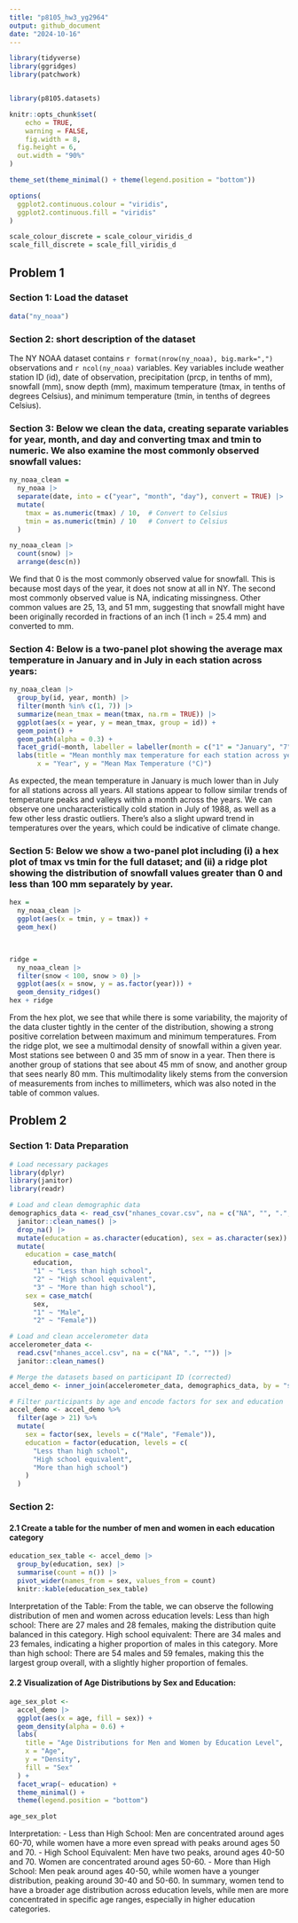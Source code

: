```yaml
---
title: "p8105_hw3_yg2964"
output: github_document
date: "2024-10-16"
---
```

```r
library(tidyverse)
library(ggridges)
library(patchwork)


library(p8105.datasets)

knitr::opts_chunk$set(
	echo = TRUE,
	warning = FALSE,
	fig.width = 8, 
  fig.height = 6,
  out.width = "90%"
)

theme_set(theme_minimal() + theme(legend.position = "bottom"))

options(
  ggplot2.continuous.colour = "viridis",
  ggplot2.continuous.fill = "viridis"
)

scale_colour_discrete = scale_colour_viridis_d
scale_fill_discrete = scale_fill_viridis_d
```

## Problem 1
### Section 1: Load the dataset

```r
data("ny_noaa")
```

### Section 2: short description of the dataset
The NY NOAA dataset contains `r format(nrow(ny_noaa), big.mark=",")` observations and `r ncol(ny_noaa)` variables. Key variables include weather station ID (id), date of observation, precipitation (prcp, in tenths of mm), snowfall (mm), snow depth (mm), maximum temperature (tmax, in tenths of degrees Celsius), and minimum temperature (tmin, in tenths of degrees Celsius).

### Section 3: Below we clean the data, creating separate variables for year, month, and day and converting tmax and tmin to numeric. We also examine the most commonly observed snowfall values:
```r
ny_noaa_clean = 
  ny_noaa |> 
  separate(date, into = c("year", "month", "day"), convert = TRUE) |> 
  mutate(
    tmax = as.numeric(tmax) / 10,  # Convert to Celsius
    tmin = as.numeric(tmin) / 10   # Convert to Celsius
  )

ny_noaa_clean |> 
  count(snow) |> 
  arrange(desc(n))
```

We find that 0 is the most commonly observed value for snowfall. This is because most days of the year, it does not snow at all in NY. The second most commonly observed value is NA, indicating missingness. Other common values are 25, 13, and 51 mm, suggesting that snowfall might have been originally recorded in fractions of an inch (1 inch = 25.4 mm) and converted to mm.

### Section 4: Below is a two-panel plot showing the average max temperature in January and in July in each station across years:
```r
ny_noaa_clean |> 
  group_by(id, year, month) |> 
  filter(month %in% c(1, 7)) |> 
  summarize(mean_tmax = mean(tmax, na.rm = TRUE)) |> 
  ggplot(aes(x = year, y = mean_tmax, group = id)) + 
  geom_point() + 
  geom_path(alpha = 0.3) +
  facet_grid(~month, labeller = labeller(month = c("1" = "January", "7" = "July"))) +
  labs(title = "Mean monthly max temperature for each station across years",
       x = "Year", y = "Mean Max Temperature (°C)")
```
As expected, the mean temperature in January is much lower than in July for all stations across all years. All stations appear to follow similar trends of temperature peaks and valleys within a month across the years. We can observe one uncharacteristically cold station in July of 1988, as well as a few other less drastic outliers. There's also a slight upward trend in temperatures over the years, which could be indicative of climate change.

### Section 5: Below we show a two-panel plot including (i) a hex plot of tmax vs tmin for the full dataset; and (ii) a ridge plot showing the distribution of snowfall values greater than 0 and less than 100 mm separately by year.

```r
hex = 
  ny_noaa_clean |>  
  ggplot(aes(x = tmin, y = tmax)) + 
  geom_hex()
  


ridge = 
  ny_noaa_clean |> 
  filter(snow < 100, snow > 0) |> 
  ggplot(aes(x = snow, y = as.factor(year))) + 
  geom_density_ridges()
hex + ridge
```

From the hex plot, we see that while there is some variability, the majority of the data cluster tightly in the center of the distribution, showing a strong positive correlation between maximum and minimum temperatures. 
From the ridge plot, we see a multimodal density of snowfall within a given year. Most stations see between 0 and 35 mm of snow in a year. Then there is another group of stations that see about 45 mm of snow, and another group that sees nearly 80 mm. This multimodality likely stems from the conversion of measurements from inches to millimeters, which was also noted in the table of common values.

## Problem 2
### Section 1:  Data Preparation

```r
# Load necessary packages
library(dplyr)
library(janitor)
library(readr)

# Load and clean demographic data
demographics_data <- read_csv("nhanes_covar.csv", na = c("NA", "", ".", " "), skip = 4) |> 
  janitor::clean_names() |> 
  drop_na() |> 
  mutate(education = as.character(education), sex = as.character(sex)) |> 
  mutate(
    education = case_match(
      education,
      "1" ~ "Less than high school",
      "2" ~ "High school equivalent",
      "3" ~ "More than high school"),
    sex = case_match(
      sex,
      "1" ~ "Male",
      "2" ~ "Female"))

# Load and clean accelerometer data
accelerometer_data <- 
  read.csv("nhanes_accel.csv", na = c("NA", ".", "")) |> 
  janitor::clean_names()

# Merge the datasets based on participant ID (corrected)
accel_demo <- inner_join(accelerometer_data, demographics_data, by = "seqn")

# Filter participants by age and encode factors for sex and education
accel_demo <- accel_demo %>%
  filter(age > 21) %>%
  mutate(
    sex = factor(sex, levels = c("Male", "Female")),
    education = factor(education, levels = c(
      "Less than high school", 
      "High school equivalent", 
      "More than high school")
    )
  )
```


### Section 2: 
#### 2.1 Create a table for the number of men and women in each education category
```r
education_sex_table <- accel_demo |> 
  group_by(education, sex) |> 
  summarise(count = n()) |> 
  pivot_wider(names_from = sex, values_from = count)
  knitr::kable(education_sex_table)
```

Interpretation of the Table:
From the table, we can observe the following distribution of men and women across education levels:
Less than high school: There are 27 males and 28 females, making the distribution quite balanced in this category.
High school equivalent: There are 34 males and 23 females, indicating a higher proportion of males in this category.
More than high school: There are 54 males and 59 females, making this the largest group overall, with a slightly higher proportion of females.

#### 2.2 Visualization of Age Distributions by Sex and Education:

```r
age_sex_plot <- 
  accel_demo |> 
  ggplot(aes(x = age, fill = sex)) +
  geom_density(alpha = 0.6) + 
  labs(
    title = "Age Distributions for Men and Women by Education Level",
    x = "Age",
    y = "Density",
    fill = "Sex"
  ) +
  facet_wrap(~ education) +  
  theme_minimal() +
  theme(legend.position = "bottom") 

age_sex_plot
```
Interpretation:
- Less than High School: Men are concentrated around ages 60-70, while women have a more even spread with peaks around ages 50 and 70.
- High School Equivalent: Men have two peaks, around ages 40-50 and 70. Women are concentrated around ages 50-60.
- More than High School: Men peak around ages 40-50, while women have a younger distribution, peaking around 30-40 and 50-60.
In summary, women tend to have a broader age distribution across education levels, while men are more concentrated in specific age ranges, especially in higher education categories.






